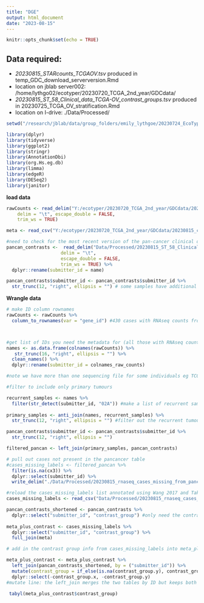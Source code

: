 ```yaml
---
title: "DGE"
output: html_document
date: "2023-08-15"
---
```



```r
knitr::opts_chunk$set(echo = TRUE)
```


## Data required:
- *20230815_STARcounts_TCGAOV.tsv* produced in temp_GDC_download_serverversion.Rmd
- location on jblab server002: /home/lythgo02/ecotyper/20230720_TCGA_2nd_year/GDCdata/ 
- *20230815_ST_58_Clinical_data_TCGA-OV_contrast_groups.tsv* produced in 20230725_TCGA_OV_stratification.Rmd 
- location on I-drive: ./Data/Processed/


```r
setwd("/research/jblab/data/group_folders/emily_lythgoe/20230724_EcoTyper_2nd_year/")

library(dplyr)
library(tidyverse)
library(ggplot2)
library(stringr)
library(AnnotationDbi)
library(org.Hs.eg.db)
library(limma)
library(edgeR)
library(DESeq2)
library(janitor)
```

**load data**

```r

rawCounts <- read_delim("Y:/ecotyper/20230720_TCGA_2nd_year/GDCdata/20230815_STARcounts_TCGAOV.tsv", 
    delim = "\t", escape_double = FALSE, 
    trim_ws = TRUE)

meta <- read_csv("Y:/ecotyper/20230720_TCGA_2nd_year/GDCdata/20230815_clinical.csv")

#need to check for the most recent version of the pan-cancer clinical data table (modified to contrast contrast labels in Rmd 20230725_TCGA_OV_stratification.Rmd on I drive
pancan_contrasts <-  read_delim("Data/Processed/20230815_ST_58_Clinical_data_TCGA-OV_contrast_groups.tsv", 
                    delim = "\t", 
                    escape_double = FALSE, 
                    trim_ws = TRUE) %>% 
  dplyr::rename(submitter_id = name)

pancan_contrasts$submitter_id <- pancan_contrasts$submitter_id %>% 
  str_trunc(12, "right", ellipsis = "") # some samples have additional letters at the end (unsure if this is vial number), remove these letters from name
```

**Wrangle data**

```r

# make ID column rownames
rawCounts <- rawCounts %>% 
  column_to_rownames(var = "gene_id") #430 cases with RNAseq counts from GDC



#get list of IDs you need the metadata for (all those with RNAseq counts)
names <- as.data.frame(colnames(rawCounts)) %>% 
   str_trunc(16, "right", ellipsis = "") %>% 
  clean_names() %>% 
  dplyr::rename(submitter_id = colnames_raw_counts)

#note we have more than one sequencing file for some individuals eg TCGA-61-2008-01A and TCGA-61-2008-02A, the last number in the sequence indicates the sample type, 01 is a primary tumour and 02 is a recurring tumour (see GDC sample type codes)

#filter to include only primary tumours

recurrent_samples <- names %>% 
  filter(str_detect(submitter_id, "02A")) #make a list of recurrent samples
  
primary_samples <- anti_join(names, recurrent_samples) %>% 
  str_trunc(12, "right", ellipsis = "") #filter out the recurrent tumour samples and truncate ID to match pancancer table labels

pancan_contrasts$submitter_id <- pancan_contrasts$submitter_id %>%  
  str_trunc(12, "right", ellipsis = "")

filtered_pancan <- left_join(primary_samples, pancan_contrasts) 

# pull out cases not present in the pancancer table
#cases_missing_labels <- filtered_pancan %>% 
  filter(is.na(cx3)) %>% 
  dplyr::select(submitter_id) %>% 
  write_delim("./Data/Processed/20230815_rnaseq_cases_missing_from_pancan.tsv", delim = "\t")

```

```r
#reload the cases_missing_labels list annotated using Wang 2017 and Takaya 2020 annotation
cases_missing_labels <- read_csv("Data/Processed/20230815_rnaseq_cases_missing_from_pancan.csv")

pancan_contrasts_shortened <- pancan_contrasts %>% 
  dplyr::select("submitter_id", "contrast_group") #only need the contrast info for now
 
meta_plus_contrast <- cases_missing_labels %>% 
  dplyr::select("submitter_id", "contrast_group") %>% 
  full_join(meta)

# add in the contrast group info from cases_missing_labels into meta_plus_contrast group

meta_plus_contrast <- meta_plus_contrast %>%  
  left_join(pancan_contrasts_shortened, by = ("submitter_id")) %>%  
  mutate(contrast_group = if_else(is.na(contrast_group.y), contrast_group.x, contrast_group.y)) %>% 
  dplyr::select(-contrast_group.x, -contrast_group.y)
#mutate line: the left_join merges the two tables by ID but keeps both contrast columns (renamed as contrast_group.y and contrast_group.x). The mutate creates a new column contrast_group, checks for NA in the contrast_group.y column and enters the value of the contrast_group.x column in the new contrast_group column if it is NA, otherwise it enters the value in the conrast_group.y column. 

 tabyl(meta_plus_contrast$contrast_group)
```

